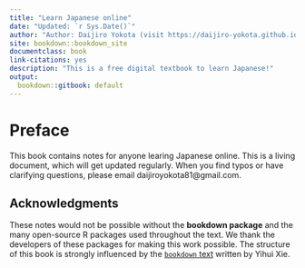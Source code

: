 ```yaml
---
title: "Learn Japanese online"
date: "Updated: `r Sys.Date()`"
author: "Author: Daijiro Yokota (visit https://daijiro-yokota.github.io/ to learn more)"
site: bookdown::bookdown_site
documentclass: book
link-citations: yes
description: "This is a free digital textbook to learn Japanese!"
output:
  bookdown::gitbook: default
---
```


# Preface {-}

This book contains notes for anyone learing Japanese online. This is a living document, which will get updated regularly. When you find typos or have clarifying questions, please email daijiroyokota81@gmail.com.


## Acknowledgments {-}

These notes would not be possible without the **bookdown package** and the many open-source R packages used throughout the text. We thank the developers of these packages for making this work possible. The structure of this book is strongly influenced by the [`bookdown` text](https://bookdown.org/yihui/bookdown) written by Yihui Xie.